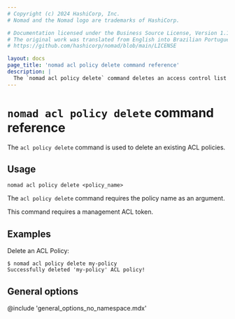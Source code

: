 ```yaml
---
# Copyright (c) 2024 HashiCorp, Inc.
# Nomad and the Nomad logo are trademarks of HashiCorp.

# Documentation licensed under the Business Source License, Version 1.1.
# The original work was translated from English into Brazilian Portuguese.
# https://github.com/hashicorp/nomad/blob/main/LICENSE

layout: docs
page_title: 'nomad acl policy delete command reference'
description: |
  The `nomad acl policy delete` command deletes an access control list (ACL) policy.
---
```


# `nomad acl policy delete` command reference

The `acl policy delete` command is used to delete an existing ACL policies.

## Usage

```plaintext
nomad acl policy delete <policy_name>
```

The `acl policy delete` command requires the policy name as an argument.

This command requires a management ACL token.

## Examples

Delete an ACL Policy:

```shell-session
$ nomad acl policy delete my-policy
Successfully deleted 'my-policy' ACL policy!
```

## General options

@include 'general_options_no_namespace.mdx'
